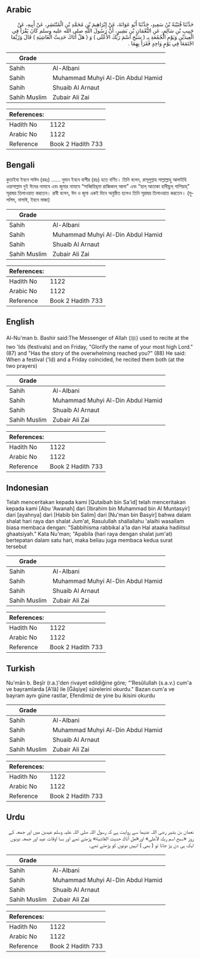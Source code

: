 ## Arabic


<div dir="rtl" lang="ar" style={{fontSize:'larger',backgroundColor:'#f8f9fa',padding:20}}>
حَدَّثَنَا قُتَيْبَةُ بْنُ سَعِيدٍ، حَدَّثَنَا أَبُو عَوَانَةَ، عَنْ إِبْرَاهِيمَ بْنِ مُحَمَّدِ بْنِ الْمُنْتَشِرِ، عَنْ أَبِيهِ، عَنْ حَبِيبِ بْنِ سَالِمٍ، عَنِ النُّعْمَانِ بْنِ بَشِيرٍ، أَنَّ رَسُولَ اللَّهِ صلى الله عليه وسلم كَانَ يَقْرَأُ فِي الْعِيدَيْنِ وَيَوْمِ الْجُمُعَةِ بِـ ‏(‏ سَبِّحِ اسْمَ رَبِّكَ الأَعْلَى ‏)‏ وَ ‏(‏ هَلْ أَتَاكَ حَدِيثُ الْغَاشِيَةِ ‏)‏ قَالَ وَرُبَّمَا اجْتَمَعَا فِي يَوْمٍ وَاحِدٍ فَقَرَأَ بِهِمَا ‏.‏
</div>
<div style={{backgroundColor:'#f8f9fa',padding:20, marginBottom: 10}}><table> <thead> <tr> <th>Grade</th> <th></th> </tr> </thead> <tbody> <tr><td>Sahih</td><td>Al-Albani</td></tr><tr><td>Sahih</td><td>Muhammad Muhyi Al-Din Abdul Hamid</td></tr><tr><td>Sahih</td><td>Shuaib Al Arnaut</td></tr><tr><td>Sahih Muslim</td><td>Zubair Ali Zai</td></tr></tbody></table><table> <thead> <tr> <th>References:</th> <th></th> </tr> </thead> <tbody><tr><td>Hadith No</td><td>1122</td></tr><tr><td>Arabic No</td><td>1122</td></tr><tr><td>Reference</td><td>Book 2 Hadith 733</td></tr></tbody></table></div>

## Bengali


<div dir="ltr" lang="bn" style={{fontSize:'larger',backgroundColor:'#f8f9fa',padding:20}}>
কুতাইবা ইবনে সাঈদ (রহঃ) ...... নুমান ইবনে বাশীর (রাঃ) হতে বর্ণিত। তিনি বলেন, রাসূলুল্লাহ সাল্লাল্লাহু আলাইহি ওয়াসাল্লাম দুই ঈদের নামাযে এবং জুমার নামাযে “সাব্বিহিছ্‌মা রাব্বিকাল্‌ আলা” এবং “হাল্‌ আতাকা হাদীছুল্‌ গাশিয়াহ্‌” সূরাদ্বয় তিলাওয়াত করতেন। রাবী বলেন, ঈদ ও জুমা একই দিনে অনুষ্ঠিত হলেও তিনি সূরাদ্বয় তিলাওয়াত করতেন। (মুসলিম, নাসাঈ, ইবনে মাজা)
</div>
<div style={{backgroundColor:'#f8f9fa',padding:20, marginBottom: 10}}><table> <thead> <tr> <th>Grade</th> <th></th> </tr> </thead> <tbody> <tr><td>Sahih</td><td>Al-Albani</td></tr><tr><td>Sahih</td><td>Muhammad Muhyi Al-Din Abdul Hamid</td></tr><tr><td>Sahih</td><td>Shuaib Al Arnaut</td></tr><tr><td>Sahih Muslim</td><td>Zubair Ali Zai</td></tr></tbody></table><table> <thead> <tr> <th>References:</th> <th></th> </tr> </thead> <tbody><tr><td>Hadith No</td><td>1122</td></tr><tr><td>Arabic No</td><td>1122</td></tr><tr><td>Reference</td><td>Book 2 Hadith 733</td></tr></tbody></table></div>

## English


<div dir="ltr" lang="en" style={{fontSize:'larger',backgroundColor:'#f8f9fa',padding:20}}>
Al-Nu'man b. Bashir said:The Messenger of Allah (ﷺ) used to recite at the two 'Ids (festivals) and on Friday, "Glorify the name of your most high Lord." (87) and "Has the story of the overwhelming reached you?" (88) He said: When a festival ('Id) and a Friday coincided, he recited them both (at the two prayers)
</div>
<div style={{backgroundColor:'#f8f9fa',padding:20, marginBottom: 10}}><table> <thead> <tr> <th>Grade</th> <th></th> </tr> </thead> <tbody> <tr><td>Sahih</td><td>Al-Albani</td></tr><tr><td>Sahih</td><td>Muhammad Muhyi Al-Din Abdul Hamid</td></tr><tr><td>Sahih</td><td>Shuaib Al Arnaut</td></tr><tr><td>Sahih Muslim</td><td>Zubair Ali Zai</td></tr></tbody></table><table> <thead> <tr> <th>References:</th> <th></th> </tr> </thead> <tbody><tr><td>Hadith No</td><td>1122</td></tr><tr><td>Arabic No</td><td>1122</td></tr><tr><td>Reference</td><td>Book 2 Hadith 733</td></tr></tbody></table></div>

## Indonesian


<div dir="ltr" lang="id" style={{fontSize:'larger',backgroundColor:'#f8f9fa',padding:20}}>
Telah menceritakan kepada kami [Qutaibah bin Sa'id] telah menceritakan kepada kami [Abu 'Awanah] dari [Ibrahim bin Muhammad bin Al Muntasyir] dari [ayahnya] dari [Habib bin Salim] dari [Nu'man bin Basyir] bahwa dalam shalat hari raya dan shalat Jum'at, Rasulullah shallallahu 'alaihi wasallam biasa membaca dengan: "Sabbihisma rabbikal a'la dan Hal ataaka hadiitsul ghaatsiyah." Kata Nu'man; "Apabila (hari raya dengan shalat jum'at) bertepatan dalam satu hari, maka beliau juga membaca kedua surat tersebut
</div>
<div style={{backgroundColor:'#f8f9fa',padding:20, marginBottom: 10}}><table> <thead> <tr> <th>Grade</th> <th></th> </tr> </thead> <tbody> <tr><td>Sahih</td><td>Al-Albani</td></tr><tr><td>Sahih</td><td>Muhammad Muhyi Al-Din Abdul Hamid</td></tr><tr><td>Sahih</td><td>Shuaib Al Arnaut</td></tr><tr><td>Sahih Muslim</td><td>Zubair Ali Zai</td></tr></tbody></table><table> <thead> <tr> <th>References:</th> <th></th> </tr> </thead> <tbody><tr><td>Hadith No</td><td>1122</td></tr><tr><td>Arabic No</td><td>1122</td></tr><tr><td>Reference</td><td>Book 2 Hadith 733</td></tr></tbody></table></div>

## Turkish


<div dir="ltr" lang="tr" style={{fontSize:'larger',backgroundColor:'#f8f9fa',padding:20}}>
Nu'mân b. Beşîr (r.a.)'den rivayet edildiğine göre; “'ResûIullah (s.a.v.) cum'a ve bayramlarda [A'Iâ] ile [Ğâşiye] sürelerini okurdu." Bazan cum'a ve bayram aynı güne rastlar, Efendimiz de yine bu ikisini okurdu
</div>
<div style={{backgroundColor:'#f8f9fa',padding:20, marginBottom: 10}}><table> <thead> <tr> <th>Grade</th> <th></th> </tr> </thead> <tbody> <tr><td>Sahih</td><td>Al-Albani</td></tr><tr><td>Sahih</td><td>Muhammad Muhyi Al-Din Abdul Hamid</td></tr><tr><td>Sahih</td><td>Shuaib Al Arnaut</td></tr><tr><td>Sahih Muslim</td><td>Zubair Ali Zai</td></tr></tbody></table><table> <thead> <tr> <th>References:</th> <th></th> </tr> </thead> <tbody><tr><td>Hadith No</td><td>1122</td></tr><tr><td>Arabic No</td><td>1122</td></tr><tr><td>Reference</td><td>Book 2 Hadith 733</td></tr></tbody></table></div>

## Urdu


<div dir="rtl" lang="ur" style={{fontSize:'larger',backgroundColor:'#f8f9fa',padding:20}}>
نعمان بن بشیر رضی اللہ عنہما سے روایت ہے کہ رسول اللہ صلی اللہ علیہ وسلم عیدین میں اور جمعہ کے روز «سبح اسم ربك الأعلى» اور«هل أتاك حديث الغاشية» پڑھتے تھے اور بسا اوقات عید اور جمعہ دونوں ایک ہی دن پڑ جاتا تو ( بھی ) انہیں دونوں کو پڑھتے تھے۔
</div>
<div style={{backgroundColor:'#f8f9fa',padding:20, marginBottom: 10}}><table> <thead> <tr> <th>Grade</th> <th></th> </tr> </thead> <tbody> <tr><td>Sahih</td><td>Al-Albani</td></tr><tr><td>Sahih</td><td>Muhammad Muhyi Al-Din Abdul Hamid</td></tr><tr><td>Sahih</td><td>Shuaib Al Arnaut</td></tr><tr><td>Sahih Muslim</td><td>Zubair Ali Zai</td></tr></tbody></table><table> <thead> <tr> <th>References:</th> <th></th> </tr> </thead> <tbody><tr><td>Hadith No</td><td>1122</td></tr><tr><td>Arabic No</td><td>1122</td></tr><tr><td>Reference</td><td>Book 2 Hadith 733</td></tr></tbody></table></div>